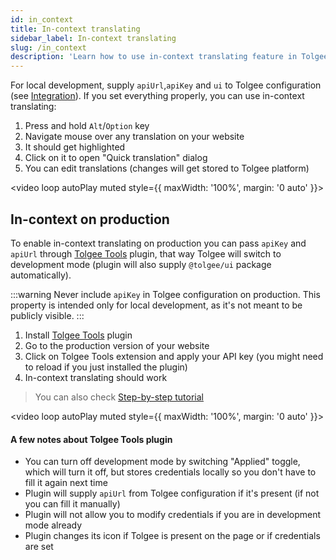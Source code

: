 ```yaml
---
id: in_context
title: In-context translating
sidebar_label: In-context translating
slug: /in_context
description: 'Learn how to use in-context translating feature in Tolgee tool and how to enable in-context translating on production.'
---
```


For local development, supply `apiUrl`,`apiKey` and `ui` to Tolgee configuration (see [Integration](/platform/integrations/about_integrations)). If you set everything properly, you can use in-context translating:

1.  Press and hold `Alt`/`Option` key
2.  Navigate mouse over any translation on your website
3.  It should get highlighted
4.  Click on it to open "Quick translation" dialog
5.  You can edit translations (changes will get stored to Tolgee platform)

<video loop autoPlay muted style={{ maxWidth: '100%', margin: '0 auto' }}>
  <source src="/in-context.mov"></source>
</video>

## In-context on production

To enable in-context translating on production you can pass `apiKey` and `apiUrl` through [Tolgee Tools](https://chrome.google.com/webstore/detail/tolgee-tools/hacnbapajkkfohnonhbmegojnddagfnj) plugin, that way Tolgee will switch to development mode (plugin will also supply `@tolgee/ui` package automatically).

:::warning
Never include `apiKey` in Tolgee configuration on production.
This property is intended only for local development, as it's not meant to be publicly visible.
:::

1.  Install [Tolgee Tools](https://chrome.google.com/webstore/detail/tolgee-tools/hacnbapajkkfohnonhbmegojnddagfnj) plugin
2.  Go to the production version of your website
3.  Click on Tolgee Tools extension and apply your API key (you might need to reload if you just installed the plugin)
4.  In-context translating should work

> You can also check [Step-by-step tutorial](/blog/in-context-production)

<video loop autoPlay muted style={{ maxWidth: '100%', margin: '0 auto' }}>
  <source src="/in-context-production.mov"></source>
</video>

#### A few notes about Tolgee Tools plugin

- You can turn off development mode by switching "Applied" toggle, which will turn it off, but stores credentials locally so you don't have to fill it again next time
- Plugin will supply `apiUrl` from Tolgee configuration if it's present (if not you can fill it manually)
- Plugin will not allow you to modify credentials if you are in development mode already
- Plugin changes its icon if Tolgee is present on the page or if credentials are set
